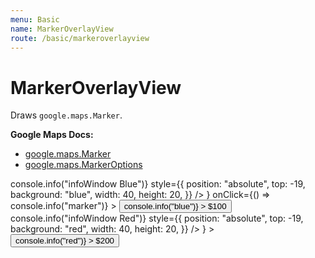 ```yaml
---
menu: Basic
name: MarkerOverlayView
route: /basic/markeroverlayview
---
```




# MarkerOverlayView

Draws `google.maps.Marker`.

**Google Maps Docs:**

- [google.maps.Marker](https://developers.google.com/maps/documentation/javascript/reference#Marker)
- [google.maps.MarkerOptions](https://developers.google.com/maps/documentation/javascript/reference#MarkerOptions)

<Playground>
  <DocsMap id="map_canvas">
    <MarkerOverlayView
      position={{ lat: 36, lng: -121.3 }}
      infoWindow={
        <div
          onClick={() => console.info("infoWindow Blue")}
          style={{
            position: "absolute",
            top: -19,
            background: "blue",
            width: 40,
            height: 20,
          }}
        />
      }
      onClick={() => console.info("marker")}
    >
      <button
        key={"blue"}
        style={{ color: "blue" }}
        onClick={() => console.info("blue")}
      >
        $100
      </button>
    </MarkerOverlayView>
    <MarkerOverlayView
      position={{ lat: 36, lng: -121 }}
      infoWindow={
        <div
          onClick={() => console.info("infoWindow Red")}
          style={{
            position: "absolute",
            top: -19,
            background: "red",
            width: 40,
            height: 20,
          }}
        />
      }
    >
      <button
        key={"red"}
        style={{ color: "red" }}
        onClick={() => console.info("red")}
      >
        $200
      </button>
    </MarkerOverlayView>
  </DocsMap>
</Playground>

<PropsTable of={MarkerOverlayView} />
